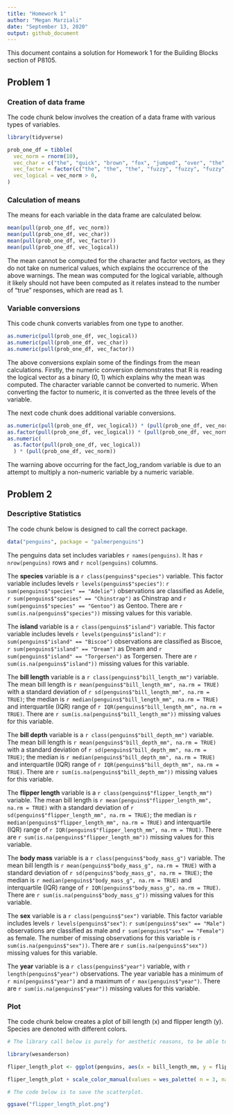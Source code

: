 ```yaml
---
title: "Homework 1"
author: "Megan Marziali"
date: "September 13, 2020"
output: github_document
---
```


This document contains a solution for Homework 1 for the Building Blocks section of P8105.

## Problem 1

### Creation of data frame

The code chunk below involves the creation of a data frame with various types of variables. 

```r
library(tidyverse)

prob_one_df = tibble(
  vec_norm = rnorm(10),
  vec_char = c("the", "quick", "brown", "fox", "jumped", "over", "the", "lazy", "dog", "today"),
  vec_factor = factor(c("the", "the", "the", "fuzzy", "fuzzy", "fuzzy", "cat", "cat", "cat", "cat")),
  vec_logical = vec_norm > 0,
)
```

### Calculation of means

The means for each variable in the data frame are calculated below.

```r
mean(pull(prob_one_df, vec_norm))
mean(pull(prob_one_df, vec_char))
mean(pull(prob_one_df, vec_factor))
mean(pull(prob_one_df, vec_logical))
```

The mean cannot be computed for the character and factor vectors, as they do not take on numerical values, which explains the occurrence of the above warnings. The mean was computed for the logical variable, although it likely should not have been computed as it relates instead to the number of "true" responses, which are read as 1. 

### Variable conversions

This code chunk converts variables from one type to another.

```r
as.numeric(pull(prob_one_df, vec_logical))
as.numeric(pull(prob_one_df, vec_char))
as.numeric(pull(prob_one_df, vec_factor))
```

The above conversions explain some of the findings from the mean calculations. Firstly, the numeric conversion demonstrates that R is reading the logical vector as a binary (0, 1) which explains why the mean was computed. The character variable cannot be converted to numeric. When converting the factor to numeric, it is converted as the three levels of the variable.

The next code chunk does additional variable conversions.

```r
as.numeric(pull(prob_one_df, vec_logical)) * (pull(prob_one_df, vec_norm))
as.factor(pull(prob_one_df, vec_logical)) * (pull(prob_one_df, vec_norm))
as.numeric(
  as.factor(pull(prob_one_df, vec_logical))
  ) * (pull(prob_one_df, vec_norm))
```

The warning above occurring for the fact_log_random variable is due to an attempt to multiply a non-numeric variable by a numeric variable.

## Problem 2

### Descriptive Statistics

The code chunk below is designed to call the correct package.
```r
data("penguins", package = "palmerpenguins")
```

The penguins data set includes variables `r names(penguins)`. It has `r nrow(penguins)` rows and `r ncol(penguins)` columns.

The **species** variable is a `r class(penguins$"species")` variable. This factor variable includes levels `r levels(penguins$"species")`: `r sum(penguins$"species" == "Adelie")` observations are classified as Adelie, `r sum(penguins$"species" == "Chinstrap")` as Chinstrap and `r sum(penguins$"species" == "Gentoo")` as Gentoo. There are `r sum(is.na(penguins$"species"))` missing values for this variable.

The **island** variable is a `r class(penguins$"island")` variable. This factor variable includes levels `r levels(penguins$"island")`: `r sum(penguins$"island" == "Biscoe")` observations are classified as Biscoe, `r sum(penguins$"island" == "Dream")` as Dream and `r sum(penguins$"island" == "Torgersen")` as Torgersen. There are `r sum(is.na(penguins$"island"))` missing values for this variable.

The **bill length** variable is a `r class(penguins$"bill_length_mm")` variable. The mean bill length is `r mean(penguins$"bill_length_mm", na.rm = TRUE)` with a standard deviation of `r sd(penguins$"bill_length_mm", na.rm = TRUE)`; the median is `r median(penguins$"bill_length_mm", na.rm = TRUE)` and interquartile (IQR) range of `r IQR(penguins$"bill_length_mm", na.rm = TRUE)`. There are `r sum(is.na(penguins$"bill_length_mm"))` missing values for this variable.

The **bill depth** variable is a `r class(penguins$"bill_depth_mm")` variable. The mean bill length is `r mean(penguins$"bill_depth_mm", na.rm = TRUE)` with a standard deviation of `r sd(penguins$"bill_depth_mm", na.rm = TRUE)`; the median is `r median(penguins$"bill_depth_mm", na.rm = TRUE)` and interquartile (IQR) range of `r IQR(penguins$"bill_depth_mm", na.rm = TRUE)`. There are `r sum(is.na(penguins$"bill_depth_mm"))` missing values for this variable.

The **flipper length** variable is a `r class(penguins$"flipper_length_mm")` variable. The mean bill length is `r mean(penguins$"flipper_length_mm", na.rm = TRUE)` with a standard deviation of `r sd(penguins$"flipper_length_mm", na.rm = TRUE)`; the median is `r median(penguins$"flipper_length_mm", na.rm = TRUE)` and interquartile (IQR) range of `r IQR(penguins$"flipper_length_mm", na.rm = TRUE)`. There are `r sum(is.na(penguins$"flipper_length_mm"))` missing values for this variable.

The **body mass** variable is a `r class(penguins$"body_mass_g")` variable. The mean bill length is `r mean(penguins$"body_mass_g", na.rm = TRUE)` with a standard deviation of `r sd(penguins$"body_mass_g", na.rm = TRUE)`; the median is `r median(penguins$"body_mass_g", na.rm = TRUE)` and interquartile (IQR) range of `r IQR(penguins$"body_mass_g", na.rm = TRUE)`. There are `r sum(is.na(penguins$"body_mass_g"))` missing values for this variable.

The **sex** variable is a `r class(penguins$"sex")` variable. This factor variable includes levels `r levels(penguins$"sex")`: `r sum(penguins$"sex" == "Male")` observations are classified as male and `r sum(penguins$"sex" == "Female")` as female. The number of missing observations for this variable is `r sum(is.na(penguins$"sex"))`. There are `r sum(is.na(penguins$"sex"))` missing values for this variable.

The **year** variable is a `r class(penguins$"year")` variable, with `r length(penguins$"year")` observations. The year variable has a minimum of `r min(penguins$"year")` and a maximum of `r max(penguins$"year")`. There are `r sum(is.na(penguins$"year"))` missing values for this variable.

### Plot

The code chunk below creates a plot of bill length (x) and flipper length (y). Species are denoted with different colors.

```r
# The library call below is purely for aesthetic reasons, to be able to alter the colors in the plot.

library(wesanderson)

fliper_length_plot <- ggplot(penguins, aes(x = bill_length_mm, y = flipper_length_mm, color = species)) + geom_point()

fliper_length_plot + scale_color_manual(values = wes_palette( n = 3, name = "Moonrise2"))

# The code below is to save the scatterplot.

ggsave("flipper_length_plot.png")
```




